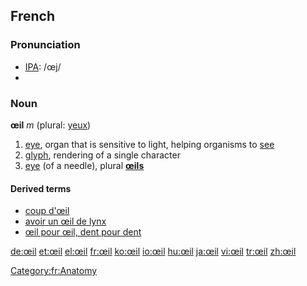 ==French==
=== Pronunciation ===
*[[IPA]]: /œj/
*{{audio|Fr-Oeil-fr-Paris.ogg|Audio (FR)}}

=== Noun ===
'''œil''' ''m'' (plural: [[yeux]])

# [[eye]], organ that is sensitive to light, helping organisms to [[see]]
# [[glyph]], rendering of a single character
# [[eye]] (of a needle), plural '''[[œils]]'''
====Derived terms====
*[[coup d'œil]]
*[[avoir un œil de lynx]]
*[[œil pour œil, dent pour dent]]

[[Category:fr:Anatomy]]

[[de:œil]]
[[et:œil]]
[[el:œil]]
[[fr:œil]]
[[ko:œil]]
[[io:œil]]
[[hu:œil]]
[[ja:œil]]
[[vi:œil]]
[[tr:œil]]
[[zh:œil]]
